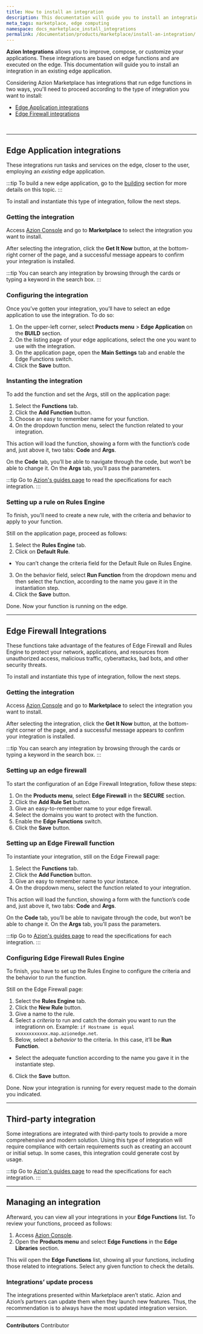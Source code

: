 ```yaml
---
title: How to install an integration
description: This documentation will guide you to install an integration in an existing edge application.
meta_tags: marketplace, edge computing
namespace: docs_marketplace_install_integrations
permalink: /documentation/products/marketplace/install-an-integration/
---
```



**Azion Integrations** allows you to improve, compose, or customize your applications. These integrations are based on edge functions and are executed on the edge. This documentation will guide you to install an integration in an existing edge application.

Considering Azion Marketplace has integrations that run edge functions in two ways, you'll need to proceed according to the type of integration you want to install:

- [Edge Application integrations](#edge-application-integrations)
- [Edge Firewall integrations](#edge-firewall-integrations)

<LinkButton link="/en/documentation/products/marketplace/integrations/" label="go to integrations reference" outlined /> 


<br />
<LinkButton link="/en/documentation/products/guides/#marketplace" label="Go to integrations guides" outlined /> 



---

## Edge Application integrations

These integrations run tasks and services on the edge, closer to the user, employing an *existing* edge application.

:::tip
To build a new edge application, go to the [building](/en/documentation/products/guides/build/build-an-application/) section for more details on this topic.
:::

To install and instantiate this type of integration, follow the next steps.

### Getting the integration

Access [Azion Console](https://console.azion.com/) and go to **Marketplace** to select the integration you want to install.

After selecting the integration, click the **Get It Now** button, at the bottom-right corner of the page, and a successful message appears to confirm your integration is installed.

:::tip
You can search any integration by browsing through the cards or typing a keyword in the search box. 
:::

### Configuring the integration

Once you’ve gotten your integration, you’ll have to select an edge application to use the integration. To do so:

1. On the upper-left corner, select **Products menu** > **Edge Application** on the **BUILD** section.
2. On the listing page of your edge applications, select the one you want to use with the integration.
3. On the application page, open the **Main Settings** tab and enable the Edge Functions switch.
4. Click the **Save** button.

### Instanting the integration

To add the function and set the Args, still on the application page:

1. Select the **Functions** tab.
2. Click the **Add Function** button.
3. Choose an easy to remember name for your function.
4. On the dropdown function menu, select the function related to your integration.

This action will load the function, showing a form with the function’s code and, just above it, two tabs: **Code** and **Args**.

On the **Code** tab, you’ll be able to navigate through the code, but won’t be able to change it. On the **Args** tab, you’ll pass the parameters.

:::tip
Go to [Azion's guides page](/en/documentation/products/guides/#marketplace) to read the specifications for each integration.
:::

### Setting up a rule on Rules Engine

To finish, you'll need to create a new rule, with the criteria and behavior to apply to your function.

Still on the application page, proceed as follows:

1. Select the **Rules Engine** tab.
2. Click on **Default Rule**.
- You can’t change the criteria field for the Default Rule on Rules Engine.
3. On the behavior field, select **Run Function** from the dropdown menu and then select the function, according to the name you gave it in the instantiation step.
4. Click the **Save** button.

Done. Now your function is running on the edge.

---

## Edge Firewall Integrations

These functions take advantage of the features of Edge Firewall and Rules Engine to protect your network, applications, and resources from unauthorized access, malicious traffic, cyberattacks, bad bots, and other security threats.

To install and instantiate this type of integration, follow the next steps.

### Getting the integration

Access [Azion Console](https://console.azion.com/) and go to **Marketplace** to select the integration you want to install.

After selecting the integration, click the **Get It Now** button, at the bottom-right corner of the page, and a successful message appears to confirm your integration is installed.

:::tip
You can search any integration by browsing through the cards or typing a keyword in the search box. 
:::

### Setting up an edge firewall

To start the configuration of an Edge Firewall Integration, follow these steps:

1. On the **Products menu**, select **Edge Firewall** in the **SECURE** section.
2. Click the **Add Rule Set** button.
3. Give an easy-to-remember name to your edge firewall.
4. Select the domains you want to protect with the function.
5. Enable the **Edge Functions** switch.
6. Click the **Save** button.

### Setting up an Edge Firewall function

To instantiate your integration, still on the Edge Firewall page:

1. Select the **Functions** tab.
2. Click the **Add Function** button.
3. Give an easy to remember name to your instance.
4. On the dropdown menu, select the function related to your integration.

This action will load the function, showing a form with the function’s code and, just above it, two tabs: **Code** and **Args**.

On the **Code** tab, you’ll be able to navigate through the code, but won’t be able to change it. On the **Args** tab, you’ll pass the parameters.

:::tip
Go to [Azion's guides page](/en/documentation/products/guides/#marketplace) to read the specifications for each integration.
:::

### Configuring Edge Firewall Rules Engine

To finish, you have to set up the Rules Engine to configure the criteria and the behavior to run the function.

Still on the Edge Firewall page:

1. Select the **Rules Engine** tab.
2. Click the **New Rule** button.
3. Give a name to the rule.
4. Select a *criteria* to run and catch the domain you want to run the integrationn on. Example: `if Hostname is equal xxxxxxxxxxxx.map.azionedge.net`.
5. Below, select a *behavior* to the criteria. In this case, it’ll be **Run Function**.
- Select the adequate function according to the name you gave it in the instantiate step.
6. Click the **Save** button.

Done. Now your integration is running for every request made to the domain you indicated.

---

## Third-party integration

Some integrations are integrated with third-party tools to provide a more comprehensive and modern solution. Using this type of integration will require compliance with certain requirements such as creating an account or initial setup. In some cases, this integration could generate cost by usage.

:::tip
Go to [Azion's guides page](/en/documentation/products/guides/#marketplace) to read the specifications for each integration.
:::

---

## Managing an integration

Afterward, you can view all your integrations in your **Edge Functions** list. To review your functions, proceed as follows:

1. Access [Azion Console](https://console.azion.com/).
2. Open the **Products menu** and select **Edge Functions** in the **Edge Libraries** section.

This wiil open the **Edge Functions** list, showing all your functions, including those related to integrations. Select any given function to check the details.

### Integrations’ update process

The integrations presented within Marketplace aren’t static. Azion and Azion’s partners can update them when they launch new features. Thus, the recommendation is to always have the most updated integration version.

<LinkButton link="/en/documentation/products/marketplace/update-an-integration/" label="Go to How to update an integration guide" outlined /> 



---


**Contributors** <ContributorList>Contributor</ContributorList>
